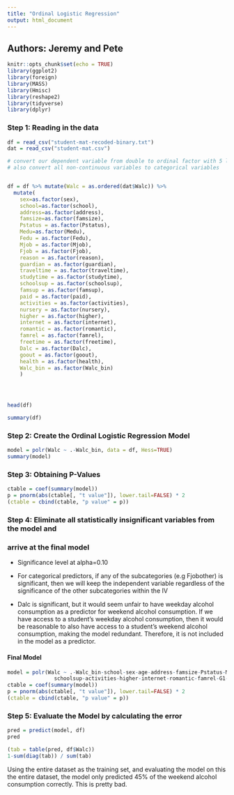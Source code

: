 ```yaml
---
title: "Ordinal Logistic Regression"
output: html_document
---
```

## Authors: Jeremy and Pete
```r
knitr::opts_chunk$set(echo = TRUE)
library(ggplot2)
library(foreign)
library(MASS)
library(Hmisc)
library(reshape2)
library(tidyverse)
library(dplyr)
```


### Step 1: Reading in the data
```r
df = read_csv("student-mat-recoded-binary.txt")
dat = read_csv("student-mat.csv")

# convert our dependent variable from double to ordinal factor with 5 levels 
# also convert all non-continuous variables to categorical variables


df = df %>% mutate(Walc = as.ordered(dat$Walc)) %>% 
  mutate(
    sex=as.factor(sex), 
    school=as.factor(school), 
    address=as.factor(address),
    famsize=as.factor(famsize),
    Pstatus = as.factor(Pstatus),
    Medu=as.factor(Medu),
    Fedu = as.factor(Fedu),
    Mjob = as.factor(Mjob),
    Fjob = as.factor(Fjob),
    reason = as.factor(reason),
    guardian = as.factor(guardian),
    traveltime = as.factor(traveltime),
    studytime = as.factor(studytime),
    schoolsup = as.factor(schoolsup),
    famsup = as.factor(famsup),
    paid = as.factor(paid),
    activities = as.factor(activities),
    nursery = as.factor(nursery),
    higher = as.factor(higher),
    internet = as.factor(internet),
    romantic = as.factor(romantic),
    famrel = as.factor(famrel),
    freetime = as.factor(freetime),
    Dalc = as.factor(Dalc),
    goout = as.factor(goout),
    health = as.factor(health),
    Walc_bin = as.factor(Walc_bin)
    ) 




head(df)
```
```r
summary(df)
```
### Step 2: Create the Ordinal Logistic Regression Model
```r
model = polr(Walc ~ .-Walc_bin, data = df, Hess=TRUE)
summary(model)
```

### Step 3: Obtaining P-Values
```r
ctable = coef(summary(model))
p = pnorm(abs(ctable[, "t value"]), lower.tail=FALSE) * 2
(ctable = cbind(ctable, "p value" = p))
```

### Step 4: Eliminate all statistically insignificant variables from the model and 
### arrive at the final model

* Significance level at alpha=0.10

* For categorical predictors, if any of the subcategories (e.g Fjobother) is significant, then we will keep the independent variable regardless of the significance of the other subcategories within the IV

* Dalc is significant, but it would seem unfair to have weekday alcohol consumption as a predictor for weekend alcohol consumption. If we have access to a student's weekday alcohol consumption, then it would be reasonable to also have access to a student's weekend alcohol consumption, making the model redundant. Therefore, it is not included in the model as a predictor.


#### Final Model
```r
model = polr(Walc ~ .-Walc_bin-school-sex-age-address-famsize-Pstatus-Mjob-reason-failures-
               schoolsup-activities-higher-internet-romantic-famrel-G1-G2-G3-famsup-Dalc-freetime, data = df, Hess=TRUE)
ctable = coef(summary(model))
p = pnorm(abs(ctable[, "t value"]), lower.tail=FALSE) * 2
(ctable = cbind(ctable, "p value" = p))
```

### Step 5: Evaluate the Model by calculating the error

```r
pred = predict(model, df)
pred
```

```r

(tab = table(pred, df$Walc))
1-sum(diag(tab)) / sum(tab)
```

Using the entire dataset as the training set, and evaluating the model on this the entire dataset, the model only predicted 45% of the weekend alcohol consumption correctly. This is pretty bad.




